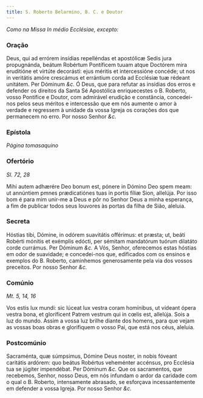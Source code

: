 ```yaml
---
title: S. Roberto Belarmino, B. C. e Doutor
---
```


<em>Como na Missa In médio Ecclésiae, excepto:</em>


<LinkCard
  href="/missal/comum/13doutores"
  title="Doutores - Missa In médio Ecclésiae"
/>

### Oração

<div class="grid grid-cols-2 gap-5">
  <span class="text-justify">
    Deus, qui ad errórem insídias repelléndas et apostólicæ Sedis jura
    propugnánda, beátum Robértum Pontíficem tuuam atque Doctórem mira eruditióne
    et virtúte decorásti: ejus méritis et intercessióne concéde; ut nos in
    veritátis amóre crescámus et errántium corda ad Ecclésiæ tuæ rédeant
    unitátem. Per Dóminum <em>&c.</em>
  </span>
  <span class="text-justify">
    Ó Deus, que para refutar as insídias dos erros e defender os direitos da
    Santa Sé Apostólica enriquecestes o B. Roberto, vosso Pontífice e Doutor,
    com admirável erudição e constância, concedei-nos pelos seus méritos e
    intercessão que em nós aumente o amor à verdade e regressem à unidade da
    vossa Igreja os corações dos que permanecem no erro. Por nosso Senhor
    <em>&c.</em>
  </span>
</div>

### Epístola

_Página tomasaquino_

### Ofertório

_Sl. 72, 28_

<div class="grid grid-cols-2 gap-5">
  <span class="text-justify">
    Mihi autem adhærére Deo bonum est, pónere in Dómino Deo spem meam: ut
    annúntiem pmnes prædicatiónes tuas in portis fíliæ Sion, allelúja.
  </span>
  <span class="text-justify">
    Por isso bom é para mim unir-me a Deus e pôr no Senhor Deus a minha
    esperança, a fim de publicar todos seus louvores às portas da filha de Sião,
    aleluia.
  </span>
</div>

### Secreta

<div class="grid grid-cols-2 gap-5">
  <span class="text-justify">
    Hóstias tibi, Dómine, in odórem suavitátis offérimus: et præsta; ut, beáti
    Robérti mónitis et exémplis edócti, per sémitam mandatórum tuórum dilatáto
    corde currámus. Per Dóminum <em>&c.</em>
  </span>
  <span class="text-justify">
    A Vós, Senhor, oferecemos estas hóstias em odor de suavidade; e concedei-nos
    que, edificados com os ensinos e exemplos do B. Roberto, caminhemos
    generosamente pela via dos vossos preceitos. Por nosso Senhor <em>&c.</em>
  </span>
</div>

### Comúnio

_Mt. 5, 14, 16_

<div class="grid grid-cols-2 gap-5">
  <span class="text-justify">
    Vos estis lux mundi: sic lúceat lux vestra coram homínibus, ut vídeant ópera
    vestra bona, et gloríficent Patrem vestrum qui in cœlis est, allelúja.
  </span>
  <span class="text-justify">
    Sois a luz do mundo. Assim a vossa luz brilhe diante dos homens, para que
    vejam as vossas boas obras e glorifiquem o vosso Pai, que está nos céus,
    aleluia.
  </span>
</div>

### Postcomúnio

<div class="grid grid-cols-2 gap-5">
  <span class="text-justify">
    Sacraménta, quæ súmpsimus, Dómine Deus noster, in nobis fóveant caritátis
    ardórem: quo beátus Robértus veheménter accénsus, pro Ecclésia tua se
    júgiter impendébat. Per Dóminum <em>&c.</em>
  </span>
  <span class="text-justify">
    Que os sacramentos, que recebemos, Senhor, nosso Deus, em nós infundam o
    ardor da caridade com o qual o B. Roberto, intensamente abrasado, se
    esforçava incessantemente em defender a vossa Igreja. Por nosso Senhor
    <em>&c.</em>
  </span>
</div>
